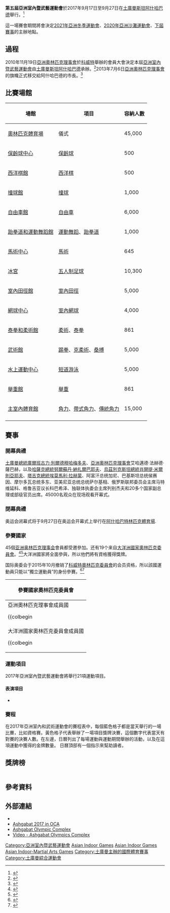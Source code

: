 {{noteTA|G1=Sports|G2=地名}}
{{Asiad infobox
|  Name                   = 第五屆亞洲室內暨武藝運動會
|  Logo                   = 2017 Asian Indoor & Martial Arts Games logo.svg
|  Size                   =
|  Host city              = {{TKM}}[[阿什哈巴德|阿什哈巴德]]
|  Optional caption       =
| motto                  = ''Health, Inspiration, Friendship''
| caption                = 
| nations participating  = 64 
| athletes participating = 6000
| events                 = 21
|  Officially opened by = [[土库曼斯坦总统|土库曼斯坦总统]][[库尔班古力·别尔德穆哈梅多夫|库尔班古力·别尔德穆哈梅多夫]]
|  Torch Lighter = 
|  Opening ceremony       = {{Start date|2017|09|17}}
|  Closing ceremony       = {{End date|2017|09|27}}
|  Stadium                = [[阿什哈巴特林匹克體育場|阿什哈巴特林匹克體育場]]
| previous                = [[2013年亞洲室內暨武藝運動會|2013 南韓仁川]]
| next                    = [[2021年亞洲室內暨武藝運動會|2021 泰國曼谷]]
|  Website                = 
}}
{{Location map+|Turkmenistan|width=250|float=none}
 |alt=Location of Ashgabat,Turkmenistan 
 |caption=阿什哈巴德在土库曼斯坦的位置
 |places=
  {{Location map~ |Turkmenistan
   | label = 阿什哈巴德
   | background=white
    | lat_deg = 37.95
    | lon_deg = 58.38}}
    | link=[[阿什哈巴德|阿什哈巴德]]
}}
'''第五屆亞洲室內暨武藝運動會'''於2017年9月17日至9月27日在[[土庫曼斯坦|土庫曼斯坦]][[阿什哈巴德|阿什哈巴德]]舉行。<ref>{{Cite web |url=http://www.ocasia.org/News/IndexNewsRM.aspx?redirect=1602 |title=存档副本 |access-date=2014-07-29 |archive-date=2021-08-28 |archive-url=https://web.archive.org/web/20210828073658/https://ocasia.org/News/IndexNewsRM.aspx?redirect=1602 |dead-url=yes }}</ref>

這一場賽會期間將會決定[[2021年亞洲冬季運動會|2021年亞洲冬季運動會]]、[[2020年亞洲沙灘運動會|2020年亞洲沙灘運動會]]、[[2021年亞洲室內暨武藝運動會|下屆賽事]]的主辦地點。

== 過程 ==
2010年11月19日[[亞洲奧林匹克理事會|亞洲奧林匹克理事會]]於[[科威特|科威特]]舉辦的會員大會決定本屆[[亞洲室內暨武藝運動會|亞洲室內暨武藝運動會]]由[[土庫曼斯坦|土庫曼斯坦]][[阿什哈巴德|阿什哈巴德]]承辦。<ref>{{Cite web |url=http://www.turkmenistan.ru/ru/articles/35511.html |title=В 2017 году Туркменистан примет V Азиатские игры в закрытых помещениях |accessdate=2014-07-29 |archive-date=2019-09-04 |archive-url=https://web.archive.org/web/20190904181421/http://www.turkmenistan.ru/ru/articles/35511.html |dead-url=no }}</ref>2013年7月6日[[亞洲奧林匹克理事會|亞洲奧林匹克理事會]]的旗幟正式移交給阿什哈巴德的市長。<ref>{{Cite web |url=http://turkmenistan.gov.tm/?id=4459 |title=Туркменистан встречает флаг Олимпийского Совета Азии и чествует победителей Азиады-2013 |accessdate=2014-07-29 |archive-date=2019-09-02 |archive-url=https://web.archive.org/web/20190902100206/http://turkmenistan.gov.tm/?id=4459 |dead-url=yes }}</ref>

== 比賽場館 ==
{| class="wikitable sortable" 
|-
!場館
!項目
!容納人數
|-
|[[薩帕爾穆拉特土庫曼巴希奧林匹克體育場|奧林匹克體育場]] ||  儀式 || 45,000
|-
|[[保齡球中心|保齡球中心]]|| [[保齡球|保齡球]] || 500
|-
|[[西洋棋館|西洋棋館]] || [[西洋棋|西洋棋]] || 500
|-
|[[撞球館|撞球館]]|| [[撞球|撞球]] || 1,000
|-
|[[阿什哈巴德自由車館|自由車館]] || [[自由車|自由車]] || 6,000
|-
|[[跆拳道和運動舞蹈館|跆拳道和運動舞蹈館]] || [[運動舞蹈|運動舞蹈]]、[[跆拳道|跆拳道]] || 1,000
|-
|[[馬術中心|馬術中心]] || [[馬術|馬術]] || 645
|-
|[[阿什哈巴德冬季體育中心|冰宮]] || [[五人制足球|五人制足球]] || 10,300
|-
|[[室內田徑館|室內田徑館]] || [[室內田徑|室內田徑]] || 5,000
|-
|[[網球中心|網球中心]]  || [[室內網球|室內網球]] || 4,000
|-
|[[泰拳和柔術館|泰拳和柔術館]]  || [[柔術|柔術]]、[[泰拳|泰拳]] || 861
|-
|[[武術館|武術館]] || [[踢拳|踢拳]]、[[克柔術|克柔術]]、[[桑搏|桑搏]] || 5,000
|-
|[[水上運動中心|水上運動中心]] || [[短道游泳|短道游泳]] || 5,000
|-
|[[舉重館|舉重館]] || [[舉重|舉重]] || 861
|-
|[[阿什哈巴德體育賽事中心|主室內體育館]] || [[角力|角力]]、[[帶式角力|帶式角力]]、[[傳統角力|傳統角力]] || 15,000
|-
|}

==賽事==
===開幕典禮===
{{Main|2017年亞洲室內暨武藝運動會開幕典禮}}
[[土庫曼總統|土庫曼總統]][[庫爾班古力·別爾德穆哈梅多夫|庫爾班古力·別爾德穆哈梅多夫]]、[[亞洲奧林匹克理事會|亞洲奧林匹克理事會]]艾哈邁德·法赫德·薩巴赫，以及[[哈薩克總統|哈薩克總統]][[努爾蘇丹·納扎爾巴耶夫|努爾蘇丹·納扎爾巴耶夫]]、[[烏茲別克斯坦總統|烏茲別克斯坦總統]][[肖開提·米爾則亞耶夫|肖開提·米爾則亞耶夫]]、[[塔吉克總統|塔吉克總統]][[埃莫馬利·拉赫蒙|埃莫馬利·拉赫蒙]]、阿富汗总统加尼、巴基斯坦总统侯赛因、摩尔多瓦总统多东、亚美尼亚总统总统萨尔基相、俄罗斯联邦委员会主席马特维延科、格鲁吉亚议长科巴希泽、独联体执委会主席列别杰夫和20多个国家副总理或部级官员出席。45000名观众在现场观看开幕式。

===閉幕典禮===
奥运会闭幕式将于9月27日在奥运会开幕式上举行在[[阿什哈巴特林匹克體育場|阿什哈巴特林匹克體育場]].

===參賽國家===
45個[[亚洲奥林匹克理事会|亚洲奥林匹克理事会]]會員都受邀參加。还有19个来自[[大洋洲國家奧林匹克委員會|大洋洲國家奧林匹克委員會]]。<ref>{{cite web |url=http://turkmenistan.gov.tm/_eng/?id=4252 |title=Memorandum on the participation of Oceania in the V Asian Games signed |date=28 November 2014 |accessdate=2015-02-06 |archive-date=2015-02-06 |archive-url=https://web.archive.org/web/20150206170325/http://turkmenistan.gov.tm/_eng/?id=4252 |dead-url=yes }}</ref><ref>{{cite web |url=http://www.insidethegames.biz/articles/1049047/turkmenistan-president-claims-ashgabat-2017-will-open-new-page-in-history-of-world-sport |title=Turkmenistan President claims Ashgabat 2017 will open "new page in history" of world sport |date=8 April 2017 |accessdate=2017-06-30 |archive-date=2017-06-23 |archive-url=https://web.archive.org/web/20170623213455/http://www.insidethegames.biz/articles/1049047/turkmenistan-president-claims-ashgabat-2017-will-open-new-page-in-history-of-world-sport |dead-url=no }}</ref>大洋洲國家將全面參與，所以他們將有資格獲得獎牌。

国际奥委会于2015年10月撤销了[[科威特奧林匹克委員會|科威特奧林匹克委員會]]的会员资格，所以該國運動員只能以“獨立運動員”的身份參賽。<ref>{{cite web |url=https://www.olympic.org/news/suspension-of-the-kuwait-olympic-committee |title=Suspension of the Kuwait Olympic Committee |date=27 October 2015 |website=www.olympic.org |publisher=[[国际奥林匹克委员会|International Olympic Committee]] |access-date=8 April 2017 |archive-date=2016-04-19 |archive-url=https://web.archive.org/web/20160419235737/http://www.olympic.org/news/suspension-of-the-kuwait-olympic-committee/247383 |dead-url=no }}</ref><ref>{{cite news |title=IOC bans Kuwait over government interference in Olympic movement |url=https://www.theguardian.com/sport/2015/oct/27/ioc-kuwait-ban-olympic-government-interference |newspaper=[[衛報|The Guardian]] |location=London, United Kingdom |date=27 October 2015 |access-date=8 April 2017 |archive-date=2017-06-09 |archive-url=https://web.archive.org/web/20170609221212/https://www.theguardian.com/sport/2015/oct/27/ioc-kuwait-ban-olympic-government-interference |dead-url=no }}</ref>

{|class="wikitable collapsible" style="width:100%;"
|-
! 參賽國家奧林匹克委員會
|-
|
;亞洲奧林匹克理事會成員國
{{colbegin||18em}}
* {{flagIOC2|AFG|2017年亞洲室內暨武藝運動會|181}}
* {{flagIOC2|BRN|2017年亞洲室內暨武藝運動會|11}}
* {{flagIOC2|BAN|2017年亞洲室內暨武藝運動會|12}}
* {{flagIOC2|BHU|2017年亞洲室內暨武藝運動會|12}}
* {{flagIOC2|BRU|2017年亞洲室內暨武藝運動會|1}}
* {{flagIOC2|CAM|2017年亞洲室內暨武藝運動會|2}}
* {{flagIOC2|CHN|2017年亞洲室內暨武藝運動會|202}}
* {{flagIOC2|TPE|2017年亞洲室內暨武藝運動會|102}}
* {{flagIOC2|HKG|2017年亞洲室內暨武藝運動會|116}}
* {{flagIOC2|IND|2017年亞洲室內暨武藝運動會|200}}
* {{flagIOC2|INA|2017年亞洲室內暨武藝運動會|134}}
* {{flagIOC2|IRI|2017年亞洲室內暨武藝運動會|230}}
* {{flagIOC2|IRQ|2017年亞洲室內暨武藝運動會|52}}
* {{flagIOC2|JPN|2017年亞洲室內暨武藝運動會|60}}
* {{flagIOC2|JOR|2017年亞洲室內暨武藝運動會|115}}
* {{flagIOC2|KAZ|2017年亞洲室內暨武藝運動會|185}}
* {{flagIOC2|IOA|2017年亞洲室內暨武藝運動會|0}}
* {{flagIOC2|KGZ|2017年亞洲室內暨武藝運動會|182}}
* {{flagIOC2|LAO|2017年亞洲室內暨武藝運動會|7}}
* {{flagIOC2|LIB|2017年亞洲室內暨武藝運動會|68}}
* {{flagIOC2|MAC|2017年亞洲室內暨武藝運動會|36}}
* {{flagIOC2|MAS|2017年亞洲室內暨武藝運動會|13}}
* {{flagIOC2|MDV|2017年亞洲室內暨武藝運動會|38}}
* {{flagIOC2|MGL|2017年亞洲室內暨武藝運動會|84}}
* {{flagIOC2|MYA|2017年亞洲室內暨武藝運動會|1}}
* {{flagIOC2|NEP|2017年亞洲室內暨武藝運動會|18}}
* {{flagIOC2|PRK|2017年亞洲室內暨武藝運動會|1}}
* {{flagIOC2|OMA|2017年亞洲室內暨武藝運動會|5}}
* {{flagIOC2|PAK|2017年亞洲室內暨武藝運動會|115}}
* {{flagIOC2|PLE|2017年亞洲室內暨武藝運動會|28}}
* {{flagIOC2|PHI|2017年亞洲室內暨武藝運動會|116}}
* {{flagIOC2|QAT|2017年亞洲室內暨武藝運動會|49}}
* {{flagIOC2|KSA|2017年亞洲室內暨武藝運動會|55}}
* {{flagIOC2|SIN|2017年亞洲室內暨武藝運動會|12}}
* {{flagIOC2|KOR|2017年亞洲室內暨武藝運動會|71}}
* {{flagIOC2|SRI|2017年亞洲室內暨武藝運動會|21}}
* {{flagIOC2|SYR|2017年亞洲室內暨武藝運動會|35}}
* {{flagIOC2|TJK|2017年亞洲室內暨武藝運動會|147}}
* {{flagIOC2|THA|2017年亞洲室內暨武藝運動會|249}}
* {{flagIOC2|TLS|2017年亞洲室內暨武藝運動會|1}}
* {{flagIOC2|TKM|2017年亞洲室內暨武藝運動會|496}} '''(主辦國)'''
* {{flagIOC2|UAE|2017年亞洲室內暨武藝運動會|61}}
* {{flagIOC2|UZB|2017年亞洲室內暨武藝運動會|223}}
* {{flagIOC2|VIE|2017年亞洲室內暨武藝運動會|112}}
* {{flagIOC2|YEM|2017年亞洲室內暨武藝運動會|6}}
* {{flagIOC2|ROT|2017年亞洲室內暨武藝運動會|5}}
|-
|
;大洋洲國家奧林匹克委員會成員國
{{colbegin||18em}}
* {{flagIOC2|ASA|2017年亞洲室內暨武藝運動會|7}}
* {{flagIOC2|AUS|2017年亞洲室內暨武藝運動會|18}}
* {{flagIOC2|COK|2017年亞洲室內暨武藝運動會|11}}
* {{flagIOC2|FSM|2017年亞洲室內暨武藝運動會|11}}
* {{flagIOC2|FIJ|2017年亞洲室內暨武藝運動會|28}}
* {{flagIOC2|GUM|2017年亞洲室內暨武藝運動會|34}}
* {{flagIOC2|KIR|2017年亞洲室內暨武藝運動會|13}}
* {{flagIOC2|MHL|2017年亞洲室內暨武藝運動會|10}}
* {{flagIOC2|NRU|2017年亞洲室內暨武藝運動會|12}}
* {{flagIOC2|NZL|2017年亞洲室內暨武藝運動會|0}}
* {{flagIOC2|PLW|2017年亞洲室內暨武藝運動會|10}}
* {{flagIOC2|PNG|2017年亞洲室內暨武藝運動會|10}}
* {{flagIOC2|SAM|2017年亞洲室內暨武藝運動會|16}}
* {{flagIOC2|SOL|2017年亞洲室內暨武藝運動會|19}}
* {{flagIOC2|TGA|2017年亞洲室內暨武藝運動會|10}}
* {{flagIOC2|TUV|2017年亞洲室內暨武藝運動會|8}}
* {{flagIOC2|VAN|2017年亞洲室內暨武藝運動會|14}}
{{colend}}
|}

===運動項目===
2017年亞洲室內暨武藝運動會將舉行21項運動項目。
{{Columns-list|3|
* {{GamesSport|3x3籃球|Events=2}}
* {{GamesSport|室內田徑|Events=26}}
* {{GamesSport|保齡球|Events=6}}
* {{GamesSport|西洋棋|Events=10}}
* {{GamesSport|埸地自由車|Events=10}}
* {{GamesSport|撞球|Events=13}}
* {{GamesSport|運動舞蹈|Events=11}}
* {{GamesSport|馬術|Events=2}}
* {{GamesSport|五人制足球|Events=2}}
* {{GamesSport|柔術|Events=17}}
* {{GamesSport|踢拳|Events=15}}
* {{GamesSport|克柔術|Events=15}}
* {{GamesSport|泰拳|Events=14}}
* {{GamesSport|桑搏|Events=23}}
* {{GamesSport|短道游泳|Events=30}}
* {{GamesSport|跆拳道|Events=18}}
* {{GamesSport|室內網球|Events=5}}
* {{GamesSport|舉重|Events=16}}
* {{GamesSport|角力|Events=18}}
* {{GamesSport|帶式角力|Events=58}}
* {{GamesSport|傳統角力|Events=26}}
}}

====表演項目====
* {{GamesSport|電子競技}}

===賽程===
在2017年亞洲室內和武術運動會的賽程表中，每個藍色格子都是當天舉行的一場比賽，比如資格賽。黃色格子代表舉辦了一場項目獎牌決賽，這個數字代表當天有對賽的決賽人數。在左邊，日曆列出了每場運動與運動期間舉辦的活動，以及在這項運動中獲得的金牌數量。 日曆頂部有一個指示來幫助讀者。

{{2017年亞洲室內暨武藝運動會賽程表}}

==獎牌榜==
{{legend2|#ccccff|主辦國|border=solid 1px #AAAAAA}}
{| {{RankedMedalTable|class=wikitable sortable|nation-width=200px}}
|-
|-style="background:#ccccff"
|1 ||align=left|{{flagIOC2team|TKM|2017 Asian Indoor and Martial Arts Games}} ||89||70||86||245
|-
|2 ||align=left|{{flagIOC2team|CHN|2017 Asian Indoor and Martial Arts Games}} ||42||32||23||97
|-
|3 ||align=left|{{flagIOC2team|IRI|2017 Asian Indoor and Martial Arts Games}} ||36||23||59||118
|-
|4 ||align=left|{{flagIOC2team|KAZ|2017 Asian Indoor and Martial Arts Games}} ||28||28||40||96
|-
|5 ||align=left|{{flagIOC2team|UZB|2017 Asian Indoor and Martial Arts Games}} ||24||33||74||131
|-
|6 ||align=left|{{flagIOC2team|THA|2017 Asian Indoor and Martial Arts Games}} ||21||20||29||70
|-
|7||align=left|{{flagIOC2team|KOR|2017 Asian Indoor and Martial Arts Games}} ||15||11||15||41
|-
|8||align=left|{{flagIOC2team|KGZ|2017 Asian Indoor and Martial Arts Games}} ||13||20||37||70
|-
|9||align=left|{{flagIOC2team|VIE|2017 Asian Indoor and Martial Arts Games}} ||13||8||19||40
|-
|10||align=left|{{flagIOC2team|HKG|2017 Asian Indoor and Martial Arts Games}} ||10||11||14||35
|-
|11||align=left|{{flagIOC2team|IND|2017 Asian Indoor and Martial Arts Games}} ||9||12||19||40
|-
|12||align=left|{{flagIOC2team|TPE|2017 Asian Indoor and Martial Arts Games}} ||9||7||12||28
|-
|13||align=left|{{flagIOC2team|MGL|2017 Asian Indoor and Martial Arts Games}} ||5||10||15||30
|-
|14||align=left|{{flagIOC2team|UAE|2017 Asian Indoor and Martial Arts Games}} ||5||4||8||17
|-
|15||align=left|{{flagIOC2team|QAT|2017 Asian Indoor and Martial Arts Games}} ||4||4||3||11
|-
|16||align=left|{{flagIOC2team|IRQ|2017 Asian Indoor and Martial Arts Games}} ||4||3||6||13
|-
|17||align=left|{{flagIOC2team|TJK|2017 Asian Indoor and Martial Arts Games}} ||3||14||34||51
|-
|18||align=left|{{flagIOC2team|KSA|2017 Asian Indoor and Martial Arts Games}} ||3||5||2||10
|-
|19||align=left|{{flagIOC2team|PHI|2017 Asian Indoor and Martial Arts Games}} ||2||14||14||30
|-
|20||align=left|{{flagIOC2team|JPN|2017 Asian Indoor and Martial Arts Games}} ||2||5||10||17
|-
|21||align=left|{{flagIOC2team|INA|2017 Asian Indoor and Martial Arts Games}} ||2||4||14||20
|-
|22||align=left|{{flagIOC2team|PAK|2017 Asian Indoor and Martial Arts Games}} ||2||3||16||21
|-
|23||align=left|{{flagIOC2team|BRN|2017 Asian Indoor and Martial Arts Games}} ||2||0||1||3
|-
|24||align=left|{{flagIOC2team|JOR|2017 Asian Indoor and Martial Arts Games}} ||1||2||14||17
|-
|25||align=left|{{flagIOC2team|SRI|2017 Asian Indoor and Martial Arts Games}} ||1||2||1||4
|-
|26||align=left|{{flagIOC2team|AFG|2017 Asian Indoor and Martial Arts Games}} ||1||1||10||12
|-
|27||align=left|{{flagIOC2team|FIJ|2017 Asian Indoor and Martial Arts Games}} ||1||1||0||2
|-
|28||align=left|{{flagIOC2team|SYR|2017 Asian Indoor and Martial Arts Games}} ||1||0||5||6
|-
|rowspan=2|29||align=left|{{flagIOC2team|MAS|2017 Asian Indoor and Martial Arts Games}} ||0||1||0||1
|-
|align=left|{{flagIOC2team|MHL|2017 Asian Indoor and Martial Arts Games}} ||0||1||0||1
|-
|31||align=left|{{flagIOC2team|LBN|2017 Asian Indoor and Martial Arts Games}} ||0||0||4||4
|-
|32||align=left|{{flagIOC2team|AUS|2017 Asian Indoor and Martial Arts Games}} ||0||0||2||2
|-
|rowspan=4|33||align=left|{{flagIOC2team|IOA|2017 Asian Indoor and Martial Arts Games}} ||0||0||1||1
|-
|align=left|{{flagIOC2team|MAC|2017 Asian Indoor and Martial Arts Games}} ||0||0||1||1
|-
|align=left|{{flagIOC2team|SAM|2017 Asian Indoor and Martial Arts Games}} ||0||0||1||1
|-
|align=left|{{flagIOC2team|SGP|2017 Asian Indoor and Martial Arts Games}} ||0||0||1||1
|-
!colspan=2| 總計 ||348||349||590||1,287
|}

== 參考資料 ==
{{Reflist}}
==外部連結==
* {{Facebook|2017Ashgabat}}
* [https://web.archive.org/web/20171212124624/http://www.ocasia.org/Game/GameParticular.aspx?9QoyD9QEWPdkzAjI%2FK7uyA=%3D Ashgabat 2017 in OCA]
* [https://web.archive.org/web/20140718062150/http://polimeks.com/eng/Olympic.aspx Ashgabat Olympic Complex]
* [http://www.youtube.com/watch?v=0trv0ndCoTg Video - Ashgabat Olympics Complex]{{Wayback|url=http://www.youtube.com/watch?v=0trv0ndCoTg |date=20140622162207 }}

{{亞洲運動會}}


[[Category:亞洲室內暨武藝運動會|Category:亞洲室內暨武藝運動會]]
[[Category:2017年綜合運動會|Asian Indoor Games]]
[[Category:2017年亞洲體育|Asian Indoor Games]]
[[Category:2017年土庫曼|Asian Indoor-Martial Arts Games]]
[[Category:土庫曼主辦的國際體育賽事|Category:土庫曼主辦的國際體育賽事]]
[[Category:土庫曼綜合運動會|Category:土庫曼綜合運動會]]